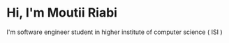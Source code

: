 # Hi, I'm Moutii Riabi

I'm software engineer student in higher institute of computer science ( ISI )

